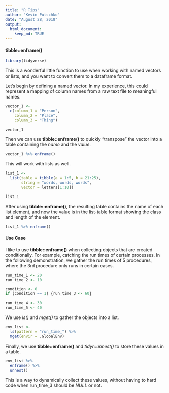 ```yaml
---
title: "R Tips"
author: "Kevin Putschko"
date: "August 28, 2018"
output: 
  html_document:
    keep_md: TRUE
---
```


#### tibble::enframe()

```r
library(tidyverse)
```

This is a wonderful little function to use when working with named vectors or lists, and you want to convert them to a dataframe format.  

Let's begin by defining a named vector.  In my experience, this could represent a mapping of column names from a raw text file to meaningful names.
```r
vector_1 <- 
  c(column_1 = "Person", 
    column_2 = "Place",
    column_3 = "Thing")

vector_1 
```

Then we can use **tibble::enframe()** to quickly "transpose" the vector into a table containing the *name* and the *value*.

```r
vector_1 %>% enframe()
```

This will work with lists as well.  

```r
list_1 <- 
  list(table = tibble(a = 1:5, b = 21:25),
       string = "words, words, words",
       vector = letters[1:10])

list_1
```

After using **tibble::enframe()**, the resulting table contains the name of each list element, and now the value is in the list-table format showing the class and length of the element.

```r
list_1 %>% enframe()
```

#### Use Case

I like to use **tibble::enframe()** when collecting objects that are created conditionally.  For example, catching the run times of certain processes.  In the following demonstration, we gather the run times of 5 procedures, where the 3rd procedure only runs in certain cases.  

```r

run_time_1 <- 20
run_time_2 <- 10

condition <- 0 
if (condition == 1) {run_time_3 <- 60}

run_time_4 <- 30
run_time_5 <- 40
```

We use *ls()* and *mget()* to gather the objects into a list.

```r
env_list <- 
  ls(pattern = "run_time_") %>% 
  mget(envir = .GlobalEnv)
```

Finally, we use **tibble::enframe()** and *tidyr::unnest()* to store these values in a table. 

```r
env_list %>% 
  enframe() %>% 
  unnest()
```

This is a way to dynamically collect these values, without having to hard code when run_time_3 should be *NULL* or not.
